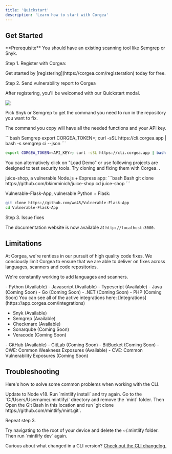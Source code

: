 ```yaml
---
title: 'Quickstart'
description: 'Learn how to start with Corgea'
---
```


## Get Started

<Info>
  **Prerequisite** You should have an existing scanning tool like Semgrep or Snyk. 
</Info>

Step 1. Register with Corgea:

<Tip>
 Get started by [registering](https://corgea.com/registeration) today for free.
</Tip>

Step 2. Send vulnerability report to Corgea

After registering, you'll be welcomed with our Quickstart modal. 


<Frame>
  <img src="/images/get-command.png" style={{ borderRadius: '0.5rem' }} />
</Frame>


Pick Snyk or Semgrep to get the command you need to run in the repository you want to fix. 

The command you copy will have all the needed functions and your API key.


<CodeGroup>
```bash Semgrep
export CORGEA_TOKEN=<API_KEY>; curl -sSL https://cli.corgea.app | bash -s semgrep ci --json
```

```bash Snyk
export CORGEA_TOKEN=<API_KEY>; curl -sSL https://cli.corgea.app | bash -s snyk code test --json
```
</CodeGroup>


You can alternatively click on "Load Demo" or use following projects are designed to test security tools. Try cloning and fixing them with Corgea. .


<AccordionGroup>
  <Accordion title="Example vulnerable projects">
  juice-shop, a vulnerable Node.js + Express app:
  ```bash Bash
  git clone https://github.com/bkimminich/juice-shop
  cd juice-shop
  ```

  Vulnerable-Flask-App, vulnerable Python + Flask:
  ```bash Bash
  git clone https://github.com/we45/Vulnerable-Flask-App
  cd Vulnerable-Flask-App
  ```

  </Accordion>
</AccordionGroup>


Step 3. Issue fixes


The documentation website is now available at `http://localhost:3000`.



## Limitations

At Corgea, we're rentless in our pursuit of high quality code fixes. We conciously limit Corgea to ensure that we are able to deliver on fixes across languages, scanners and code repositories. 

We're constantly working to add languages and scanners. 

<Accordion icon="message" title="Langauge Support">
- Python (Available)
- Javascript (Available)
- Typescript (Available)
- Java (Coming Soon)
- Go (Coming Soon)
- .NET (Coming Soon)
- PHP (Coming Soon)
</Accordion>
<Accordion icon="radar" title="Scanner Support">
You can see all of the active integrations here: [Integrations](https://app.corgea.com/integrations)

- Snyk (Available)
- Semgrep (Available)
- Checkmarx (Available)
- Sonarqube (Coming Soon)
- Veracode (Coming Soon)
</Accordion>
<Accordion icon="box" title="Repository Support">
- GitHub (Available)
- GitLab (Coming Soon)
- BitBucket (Coming Soon)
</Accordion>
<Accordion icon="Bug" title="Issue Support">
- CWE: Common Weakness Exposures (Available)
- CVE: Common Vulnerability Exposures (Coming Soon)
</Accordion>


## Troubleshooting

Here's how to solve some common problems when working with the CLI.

<AccordionGroup>
  <Accordion title="Mintlify is not loading">
    Update to Node v18. Run `mintlify install` and try again.
  </Accordion>
  <Accordion title="No such file or directory on Windows">
Go to the `C:/Users/Username/.mintlify/` directory and remove the `mint`
folder. Then Open the Git Bash in this location and run `git clone
https://github.com/mintlify/mint.git`.

Repeat step 3.

  </Accordion>
  <Accordion title="Getting an unknown error">
    Try navigating to the root of your device and delete the ~/.mintlify folder.
    Then run `mintlify dev` again.
  </Accordion>
</AccordionGroup>

Curious about what changed in a CLI version? [Check out the CLI changelog.](/changelog/command-line)
